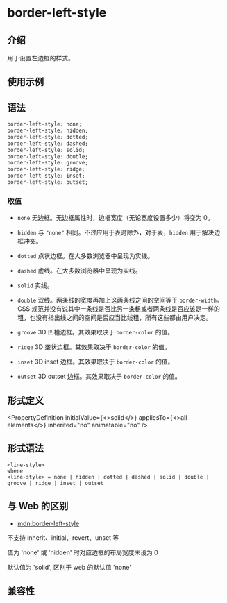 # border-left-style

## 介绍

用于设置左边框的样式。

## 使用示例


<Go
  example="css-api"
  defaultFile="src/border-left-style/App.tsx"
  img="https://lf-lynx.tiktok-cdns.com/obj/lynx-artifacts-oss-sg/lynx-website/assets/doc/css/border-left-style.jpg"
  defaultEntryFile="dist/border-left-style.lynx.bundle"
  entry="src/border-left-style"
/>

## 语法

```css
border-left-style: none;
border-left-style: hidden;
border-left-style: dotted;
border-left-style: dashed;
border-left-style: solid;
border-left-style: double;
border-left-style: groove;
border-left-style: ridge;
border-left-style: inset;
border-left-style: outset;
```

### 取值

- `none`
  无边框。无边框属性时，边框宽度（无论宽度设置多少）将变为 0。

- `hidden`
  与 `"none"` 相同。不过应用于表时除外，对于表，`hidden` 用于解决边框冲突。

- `dotted`
  点状边框。在大多数浏览器中呈现为实线。

- `dashed`
  虚线。在大多数浏览器中呈现为实线。

- `solid`
  实线。

- `double`
  双线。两条线的宽度再加上这两条线之间的空间等于 `border-width`。CSS 规范并没有说其中一条线是否比另一条粗或者两条线是否应该是一样的粗，也没有指出线之间的空间是否应当比线粗，所有这些都由用户决定。

- `groove`
  3D 凹槽边框。其效果取决于 `border-color` 的值。

- `ridge`
  3D 垄状边框。其效果取决于 `border-color` 的值。

- `inset`
  3D inset 边框。其效果取决于 `border-color` 的值。

- `outset`
  3D outset 边框。其效果取决于 `border-color` 的值。

## 形式定义


<PropertyDefinition
  initialValue={<>solid</>}
  appliesTo={<>all elements</>}
  inherited="no"
  animatable="no"
/>

## 形式语法

```
<line-style>
where
<line-style> = none | hidden | dotted | dashed | solid | double | groove | ridge | inset | outset
```

## 与 Web 的区别

- [mdn:border-left-style](https://developer.mozilla.org/en-US/docs/Web/CSS/border-left-style)

不支持 inherit、initial、revert、unset 等

值为 'none' 或 'hidden' 时对应边框的布局宽度未设为 0

默认值为 'solid', 区别于 web 的默认值 'none'

## 兼容性


<LegacyCompatTable metadata="css/properties/border-left-style" />
